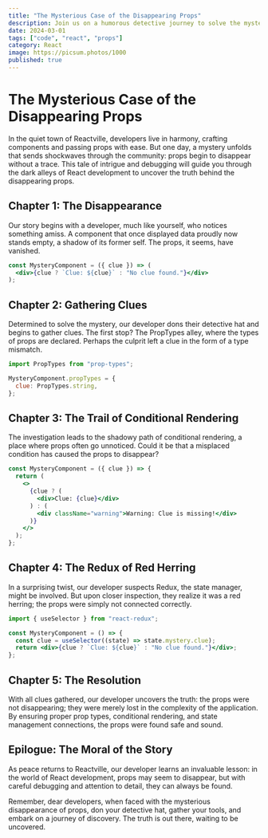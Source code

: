 ```yaml
---
title: "The Mysterious Case of the Disappearing Props"
description: Join us on a humorous detective journey to solve the mystery of disappearing props in a React application.
date: 2024-03-01
tags: ["code", "react", "props"]
category: React
image: https://picsum.photos/1000
published: true
---
```


# The Mysterious Case of the Disappearing Props

In the quiet town of Reactville, developers live in harmony, crafting components and passing props with ease. But one day, a mystery unfolds that sends shockwaves through the community: props begin to disappear without a trace. This tale of intrigue and debugging will guide you through the dark alleys of React development to uncover the truth behind the disappearing props.

## Chapter 1: The Disappearance

Our story begins with a developer, much like yourself, who notices something amiss. A component that once displayed data proudly now stands empty, a shadow of its former self. The props, it seems, have vanished.

```jsx
const MysteryComponent = ({ clue }) => (
  <div>{clue ? `Clue: ${clue}` : "No clue found."}</div>
);
```

## Chapter 2: Gathering Clues

Determined to solve the mystery, our developer dons their detective hat and begins to gather clues. The first stop? The PropTypes alley, where the types of props are declared. Perhaps the culprit left a clue in the form of a type mismatch.

```jsx
import PropTypes from "prop-types";

MysteryComponent.propTypes = {
  clue: PropTypes.string,
};
```

## Chapter 3: The Trail of Conditional Rendering

The investigation leads to the shadowy path of conditional rendering, a place where props often go unnoticed. Could it be that a misplaced condition has caused the props to disappear?

```jsx
const MysteryComponent = ({ clue }) => {
  return (
    <>
      {clue ? (
        <div>Clue: {clue}</div>
      ) : (
        <div className="warning">Warning: Clue is missing!</div>
      )}
    </>
  );
};
```

## Chapter 4: The Redux of Red Herring

In a surprising twist, our developer suspects Redux, the state manager, might be involved. But upon closer inspection, they realize it was a red herring; the props were simply not connected correctly.

```jsx
import { useSelector } from "react-redux";

const MysteryComponent = () => {
  const clue = useSelector((state) => state.mystery.clue);
  return <div>{clue ? `Clue: ${clue}` : "No clue found."}</div>;
};
```

## Chapter 5: The Resolution

With all clues gathered, our developer uncovers the truth: the props were not disappearing; they were merely lost in the complexity of the application. By ensuring proper prop types, conditional rendering, and state management connections, the props were found safe and sound.

## Epilogue: The Moral of the Story

As peace returns to Reactville, our developer learns an invaluable lesson: in the world of React development, props may seem to disappear, but with careful debugging and attention to detail, they can always be found.

Remember, dear developers, when faced with the mysterious disappearance of props, don your detective hat, gather your tools, and embark on a journey of discovery. The truth is out there, waiting to be uncovered.
